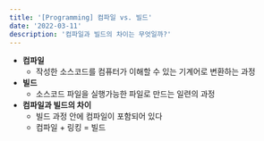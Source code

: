 ```yaml
---
title: '[Programming] 컴파일 vs. 빌드'
date: '2022-03-11'
description: '컴파일과 빌드의 차이는 무엇일까?'
---
```


* **컴파일**
  - 작성한 소스코드를 컴퓨터가 이해할 수 있는 기계어로 변환하는 과정
* **빌드**
  - 소스코드 파일을 실행가능한 파일로 만드는 일련의 과정
* **컴파일과 빌드의 차이**
  - 빌드 과정 안에 컴파일이 포함되어 있다
  - 컴파일 + 링킹 = 빌드
